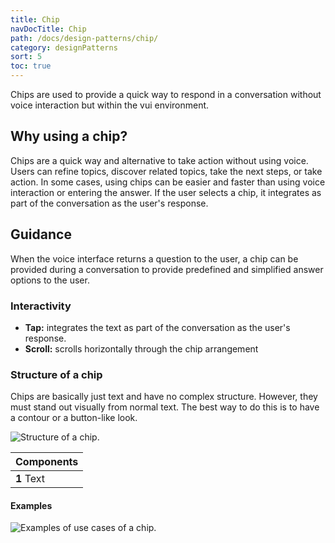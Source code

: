 ```yaml
---
title: Chip
navDocTitle: Chip
path: /docs/design-patterns/chip/
category: designPatterns
sort: 5
toc: true
---
```


Chips are used to provide a quick way to respond in a conversation without voice interaction but within the vui environment.

## Why using a chip?

Chips are a quick way and alternative to take action without using voice. Users can refine topics, discover related topics, take the next steps, or take action. In some cases, using chips can be easier and faster than using voice interaction or entering the answer. If the user selects a chip, it integrates as part of the conversation as the user's response.

## Guidance

When the voice interface returns a question to the user, a chip can be provided during a conversation to provide predefined and simplified answer options to the user.

### Interactivity

- **Tap:** integrates the text as part of the conversation as the user's response.
- **Scroll:** scrolls horizontally through the chip arrangement

### Structure of a chip

Chips are basically just text and have no complex structure. However, they must stand out visually from normal text. The best way to do this is to have a contour or a button-like look.

![Structure of a chip.](/images/designPatterns/chipStructure.png)

| Components |
| ---------- |
| **1** Text |

#### Examples

![Examples of use cases of a chip.](/images/designPatterns/chipExamples.png)

